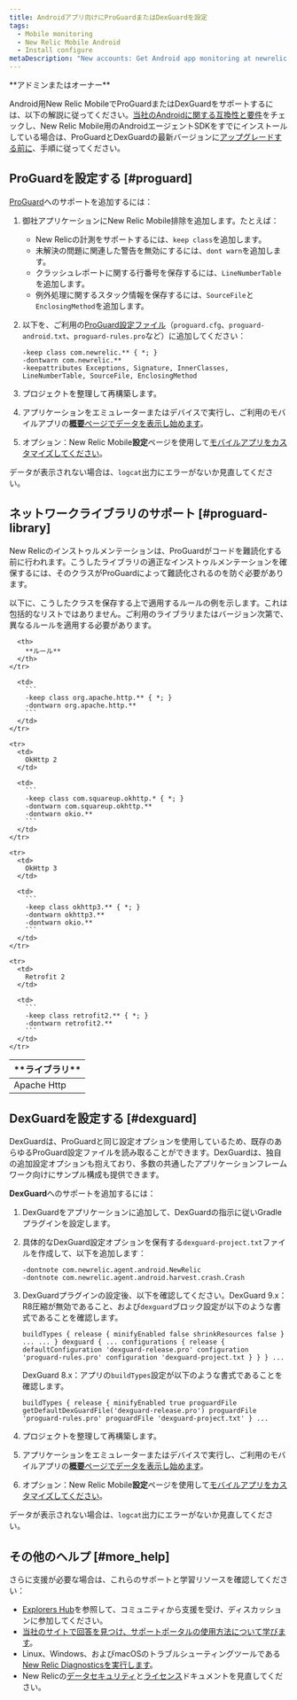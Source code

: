 ```yaml
---
title: Androidアプリ向けにProGuardまたはDexGuardを設定
tags:
  - Mobile monitoring
  - New Relic Mobile Android
  - Install configure
metaDescription: "New accounts: Get Android app monitoring at newrelic.com/signup. Existing accounts: Add New Relic Mobile to your Android apps from the user interface."
---
```


<Callout variant="tip">
  **アドミンまたはオーナー**
</Callout>

Android用New Relic MobileでProGuardまたはDexGuardをサポートするには、以下の解説に従ってください。[当社のAndroidに関する互換性と要件](/docs/mobile-monitoring/new-relic-mobile-android/get-started/new-relic-android-compatibility-requirements)をチェックし、New Relic Mobile用のAndroidエージェントSDKをすでにインストールしている場合は、ProGuardとDexGuardの最新バージョンに[アップグレードする前に](/docs/mobile-apps/android-1-upgrade)、手順に従ってください。

## ProGuardを設定する [#proguard]

[ProGuard](http://proguard.sourceforge.net/manual/usage.html)へのサポートを追加するには：

1. 御社アプリケーションにNew Relic Mobile排除を追加します。たとえば：

   * New Relicの計測をサポートするには、`keep class`を追加します。
   * 未解決の問題に関連した警告を無効にするには、`dont warn`を追加します。
   * クラッシュレポートに関する行番号を保存するには、`LineNumberTable`を追加します。
   * 例外処理に関するスタック情報を保存するには、`SourceFile`と`EnclosingMethod`を追加します。
2. 以下を、ご利用の[ProGuard設定ファイル](#proguard-library)（`proguard.cfg`、`proguard-android.txt`、`proguard-rules.pro`など）に追加してください：

   ```
   -keep class com.newrelic.** { *; }
   -dontwarn com.newrelic.**
   -keepattributes Exceptions, Signature, InnerClasses, LineNumberTable, SourceFile, EnclosingMethod
   ```
3. プロジェクトを整理して再構築します。
4. アプリケーションをエミュレーターまたはデバイスで実行し、ご利用のモバイルアプリの[**概要**ページでデータを表示し始めます](/docs/mobile-apps/mobile-apps-dashboard)。
5. オプション：New Relic Mobile**設定**ページを使用して[モバイルアプリをカスタマイズしてください](/docs/mobile-apps/customizing-your-mobile-app-settings)。

データが表示されない場合は、`logcat`出力にエラーがないか見直してください。

## ネットワークライブラリのサポート [#proguard-library]

New Relicのインストゥルメンテーションは、ProGuardがコードを難読化する前に行われます。こうしたライブラリの適正なインストゥルメンテーションを確保するには、そのクラスがProGuardによって難読化されるのを防ぐ必要があります。

以下に、こうしたクラスを保存する上で適用するルールの例を示します。これは包括的なリストではありません。ご利用のライブラリまたはバージョン次第で、異なるルールを適用する必要があります。

<table>
  <thead>
    <tr>
      <th style={{ width: "200px" }}>
        **ライブラリ**
      </th>

      <th>
        **ルール**
      </th>
    </tr>
  </thead>

  <tbody>
    <tr>
      <td>
        Apache Http
      </td>

      <td>
        ```
        -keep class org.apache.http.** { *; }
        -dontwarn org.apache.http.**
        ```
      </td>
    </tr>

    <tr>
      <td>
        OkHttp 2
      </td>

      <td>
        ```
        -keep class com.squareup.okhttp.* { *; }
        -dontwarn com.squareup.okhttp.**
        -dontwarn okio.**
        ```
      </td>
    </tr>

    <tr>
      <td>
        OkHttp 3
      </td>

      <td>
        ```
        -keep class okhttp3.** { *; }
        -dontwarn okhttp3.**
        -dontwarn okio.**
        ```
      </td>
    </tr>

    <tr>
      <td>
        Retrofit 2
      </td>

      <td>
        ```
        -keep class retrofit2.** { *; }
        -dontwarn retrofit2.**
        ```
      </td>
    </tr>
  </tbody>
</table>

## DexGuardを設定する [#dexguard]

DexGuardは、ProGuardと同じ設定オプションを使用しているため、既存のあらゆるProGuard設定ファイルを読み取ることができます。DexGuardは、独自の追加設定オプションも抱えており、多数の共通したアプリケーションフレームワーク向けにサンプル構成も提供できます。

**DexGuard**へのサポートを追加するには：

1. DexGuardをアプリケーションに追加して、DexGuardの指示に従いGradleプラグインを設定します。
2. 具体的なDexGuard設定オプションを保有する`dexguard-project.txt`ファイルを作成して、以下を追加します：

   ```
   -dontnote com.newrelic.agent.android.NewRelic
   -dontnote com.newrelic.agent.android.harvest.crash.Crash
   ```
3. DexGuardプラグインの設定後、以下を確認してください。DexGuard 9.x：R8圧縮が無効であること、および`dexguard`ブロック設定が以下のような書式であることを確認します。

   ```
   buildTypes { release { minifyEnabled false shrinkResources false } ... ... } dexguard { ... configurations { release { defaultConfiguration 'dexguard-release.pro' configuration 'proguard-rules.pro' configuration 'dexguard-project.txt } } } ...
   ```

   DexGuard 8.x：アプリの`buildTypes`設定が以下のような書式であることを確認します。

   ```
   buildTypes { release { minifyEnabled true proguardFile getDefaultDexGuardFile('dexguard-release.pro') proguardFile 'proguard-rules.pro' proguardFile 'dexguard-project.txt' } ...
   ```
4. プロジェクトを整理して再構築します。
5. アプリケーションをエミュレーターまたはデバイスで実行し、ご利用のモバイルアプリの[**概要**ページでデータを表示し始めます](/docs/mobile-apps/mobile-apps-dashboard)。
6. オプション：New Relic Mobile**設定**ページを使用して[モバイルアプリをカスタマイズしてください](/docs/mobile-apps/customizing-your-mobile-app-settings)。

データが表示されない場合は、`logcat`出力にエラーがないか見直してください。

## その他のヘルプ [#more_help]

さらに支援が必要な場合は、これらのサポートと学習リソースを確認してください：

* [Explorers Hub](https://discuss.newrelic.com/)を参照して、コミュニティから支援を受け、ディスカッションに参加してください。
* [当社のサイトで回答を見つけ、サポートポータルの使用方法について学びます](/docs/using-new-relic/welcome-new-relic/get-started/find-help-use-support-portal)。
* Linux、Windows、およびmacOSのトラブルシューティングツールである[New Relic Diagnosticsを実行します](/docs/using-new-relic/cross-product-functions/troubleshooting/new-relic-diagnostics)。
* New Relicの[データセキュリティ](/docs/security)と[ライセンス](/docs/licenses)ドキュメントを見直してください。
